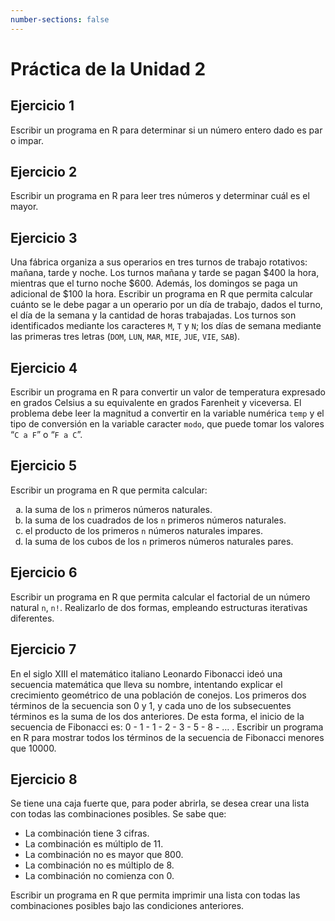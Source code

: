 ```yaml
---
number-sections: false
---
```


```{=latex}
\thispagestyle{primerapagina}
```

# Práctica de la Unidad 2

## Ejercicio 1

Escribir un programa en R para determinar si un número entero dado es par o impar.

## Ejercicio 2

Escribir un programa en R para leer tres números y determinar cuál es el mayor.

## Ejercicio 3

Una fábrica organiza a sus operarios en tres turnos de trabajo rotativos: mañana, tarde y noche. Los turnos mañana y tarde se pagan \$400 la hora, mientras que el turno noche \$600. Además, los domingos se paga un adicional de \$100 la hora. Escribir un programa en R que permita calcular cuánto se le debe pagar a un operario por un día de trabajo, dados el turno, el día de la semana y la cantidad de horas trabajadas. Los turnos son identificados mediante los caracteres `M`, `T` y `N`; los días de semana mediante las primeras tres letras (`DOM`, `LUN`, `MAR`, `MIE`, `JUE`, `VIE`, `SAB`).

## Ejercicio 4

Escribir un programa en R para convertir un valor de temperatura expresado en grados Celsius a su equivalente en grados Farenheit y viceversa. El problema debe leer la magnitud a convertir en la variable numérica `temp` y el tipo de conversión en la variable caracter `modo`, que puede tomar los valores "`C a F`" o "`F a C`".

## Ejercicio 5

Escribir un programa en R que permita calcular:

a.  la suma de los `n` primeros números naturales.
b.  la suma de los cuadrados de los `n` primeros números naturales.
c.  el producto de los primeros `n` números naturales impares.
d.  la suma de los cubos de los `n` primeros números naturales pares.

## Ejercicio 6

Escribir un programa en R que permita calcular el factorial de un número natural `n`, `n!`. Realizarlo de dos formas, empleando estructuras iterativas diferentes.

## Ejercicio 7

En el siglo XIII el matemático italiano Leonardo Fibonacci ideó una secuencia matemática que lleva su nombre, intentando explicar el crecimiento geométrico de una población de conejos. Los primeros dos términos de la secuencia son 0 y 1, y cada uno de los subsecuentes términos es la suma de los dos anteriores. De esta forma, el inicio de la secuencia de Fibonacci es: 0 - 1 - 1 - 2 - 3 - 5 - 8 - ... . Escribir un programa en R para mostrar todos los términos de la secuencia de Fibonacci menores que 10000.

<!-- ## Ejercicio 8 -->

<!-- En múltiples sistemas hay usuarios que pueden acceder a cierto contenido si ingresan a sus cuentas proveyendo la contraseña correcta. Si es incorrecta, el usuario debe intentar una y otra vez, hasta que coincida con el valor registrado o hasta que se llegue a un tope máximo de intentos y la cuenta sea bloqueada. -->

<!-- Vamos a suponer que los estudiantes de Estadística pueden ingresar a un sistema para el cual la contraseña correcta es "amoestadistica". Escribir un algoritmo que inicialmente escriba un mensaje solicitando el ingreso de una contraseña, luego lea el valor provisto por el usuario y finalmente comience un proceso iterativo de verificación: si la contraseña no es correcta, debe anunciar "Contraseña incorrecta. Ingrésela nuevamente" y proceder a la lectura en un nuevo intento. Cuando el usuario provea la contraseña adecuada, se debe mostrar el mensaje "¡Contraseña correcta! Puede continuar con sus estudios.". -->

<!-- Se deben proponer dos algoritmos distintos, considerando los siguientes escenarios: -->

<!-- 1.  El proceso iterativo continúa hasta que la contraseña sea correcta, sin importar la cantidad de intentos. -->
<!-- 2.  El proceso iterativo se detiene luego de cinco intentos fallidos, anunciando que el usuario ha sido bloqueado. -->

## Ejercicio 8

Se tiene una caja fuerte que, para poder abrirla, se desea crear una lista con todas las combinaciones posibles. Se sabe que:

- La combinación tiene 3 cifras.
- La combinación es múltiplo de 11.
- La combinación no es mayor que 800.
- La combinación no es múltiplo de 8.
- La combinación no comienza con 0.

Escribir un programa en R que permita imprimir una lista con todas las combinaciones posibles bajo las condiciones anteriores.
